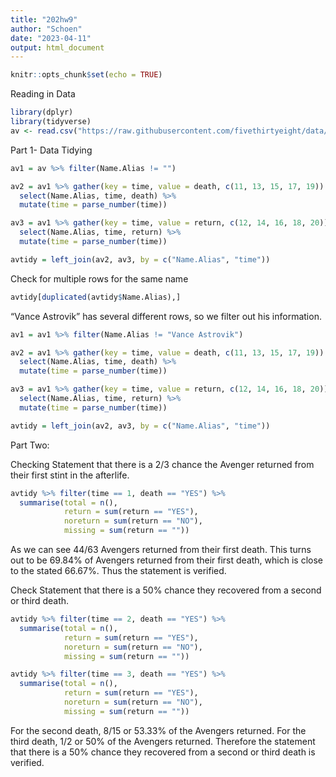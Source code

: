 ```yaml
---
title: "202hw9"
author: "Schoen"
date: "2023-04-11"
output: html_document
---
```


```r
knitr::opts_chunk$set(echo = TRUE)
```

Reading in Data
```r
library(dplyr)
library(tidyverse)
av <- read.csv("https://raw.githubusercontent.com/fivethirtyeight/data/master/avengers/avengers.csv", stringsAsFactors = FALSE)
```

Part 1- Data Tidying
```r
av1 = av %>% filter(Name.Alias != "")

av2 = av1 %>% gather(key = time, value = death, c(11, 13, 15, 17, 19)) %>% 
  select(Name.Alias, time, death) %>%
  mutate(time = parse_number(time))

av3 = av1 %>% gather(key = time, value = return, c(12, 14, 16, 18, 20)) %>% 
  select(Name.Alias, time, return) %>%
  mutate(time = parse_number(time))

avtidy = left_join(av2, av3, by = c("Name.Alias", "time"))
```

Check for multiple rows for the same name
```r
avtidy[duplicated(avtidy$Name.Alias),]
```

"Vance Astrovik" has several different rows, so we filter out his information. 
```r
av1 = av1 %>% filter(Name.Alias != "Vance Astrovik")

av2 = av1 %>% gather(key = time, value = death, c(11, 13, 15, 17, 19)) %>% 
  select(Name.Alias, time, death) %>%
  mutate(time = parse_number(time))

av3 = av1 %>% gather(key = time, value = return, c(12, 14, 16, 18, 20)) %>% 
  select(Name.Alias, time, return) %>%
  mutate(time = parse_number(time))

avtidy = left_join(av2, av3, by = c("Name.Alias", "time"))
```

Part Two:

Checking Statement that there is a 2/3 chance the Avenger returned from their first stint in the afterlife. 

```r
avtidy %>% filter(time == 1, death == "YES") %>% 
  summarise(total = n(),
            return = sum(return == "YES"), 
            noreturn = sum(return == "NO"), 
            missing = sum(return == ""))
```
As we can see 44/63 Avengers returned from their first death. This turns out to be 69.84% of Avengers returned from their first death, which is close to the stated 66.67%. Thus the statement is verified. 

Check Statement that there is a 50% chance they recovered from a second or third death.

```r
avtidy %>% filter(time == 2, death == "YES") %>% 
  summarise(total = n(),
            return = sum(return == "YES"), 
            noreturn = sum(return == "NO"), 
            missing = sum(return == ""))

avtidy %>% filter(time == 3, death == "YES") %>% 
  summarise(total = n(),
            return = sum(return == "YES"), 
            noreturn = sum(return == "NO"), 
            missing = sum(return == ""))
```

For the second death, 8/15 or 53.33% of the Avengers returned. For the third death, 1/2 or 50% of the Avengers returned. Therefore the statement that there is a 50% chance they recovered from a second or third death is verified.



